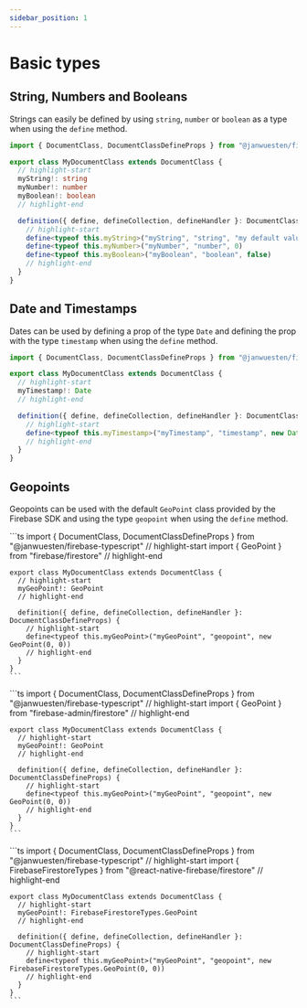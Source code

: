 ```yaml
---
sidebar_position: 1
---
```



# Basic types

## String, Numbers and Booleans

Strings can easily be defined by using `string`, `number` or `boolean` as a type when using the `define` method.

```ts
import { DocumentClass, DocumentClassDefineProps } from "@janwuesten/firebase-typescript"

export class MyDocumentClass extends DocumentClass {
  // highlight-start
  myString!: string
  myNumber!: number
  myBoolean!: boolean
  // highlight-end

  definition({ define, defineCollection, defineHandler }: DocumentClassDefineProps) {
    // highlight-start
    define<typeof this.myString>("myString", "string", "my default value")
    define<typeof this.myNumber>("myNumber", "number", 0)
    define<typeof this.myBoolean>("myBoolean", "boolean", false)
    // highlight-end
  }
}
```

## Date and Timestamps

Dates can be used by defining a prop of the type `Date` and defining the prop with the type `timestamp` when using the `define` method.

```ts
import { DocumentClass, DocumentClassDefineProps } from "@janwuesten/firebase-typescript"

export class MyDocumentClass extends DocumentClass {
  // highlight-start
  myTimestamp!: Date
  // highlight-end

  definition({ define, defineCollection, defineHandler }: DocumentClassDefineProps) {
    // highlight-start
    define<typeof this.myTimestamp>("myTimestamp", "timestamp", new Date())
    // highlight-end
  }
}
```

## Geopoints

Geopoints can be used with the default `GeoPoint` class provided by the Firebase SDK and using the type `geopoint` when using the `define` method.

<Tabs>
  <TabItem value="web" label="Web SDK" default>
    ```ts
    import { DocumentClass, DocumentClassDefineProps } from "@janwuesten/firebase-typescript"
    // highlight-start
    import { GeoPoint } from "firebase/firestore"
    // highlight-end

    export class MyDocumentClass extends DocumentClass {
      // highlight-start
      myGeoPoint!: GeoPoint
      // highlight-end

      definition({ define, defineCollection, defineHandler }: DocumentClassDefineProps) {
        // highlight-start
        define<typeof this.myGeoPoint>("myGeoPoint", "geopoint", new GeoPoint(0, 0))
        // highlight-end
      }
    }
    ```
  </TabItem>
  <TabItem value="admin" label="Admin SDK">
    ```ts
    import { DocumentClass, DocumentClassDefineProps } from "@janwuesten/firebase-typescript"
    // highlight-start
    import { GeoPoint } from "firebase-admin/firestore"
    // highlight-end

    export class MyDocumentClass extends DocumentClass {
      // highlight-start
      myGeoPoint!: GeoPoint
      // highlight-end

      definition({ define, defineCollection, defineHandler }: DocumentClassDefineProps) {
        // highlight-start
        define<typeof this.myGeoPoint>("myGeoPoint", "geopoint", new GeoPoint(0, 0))
        // highlight-end
      }
    }
    ```
  </TabItem>
  <TabItem value="react-native" label="React Native SDK">
    ```ts
    import { DocumentClass, DocumentClassDefineProps } from "@janwuesten/firebase-typescript"
    // highlight-start
    import { FirebaseFirestoreTypes } from "@react-native-firebase/firestore"
    // highlight-end

    export class MyDocumentClass extends DocumentClass {
      // highlight-start
      myGeoPoint!: FirebaseFirestoreTypes.GeoPoint
      // highlight-end

      definition({ define, defineCollection, defineHandler }: DocumentClassDefineProps) {
        // highlight-start
        define<typeof this.myGeoPoint>("myGeoPoint", "geopoint", new FirebaseFirestoreTypes.GeoPoint(0, 0))
        // highlight-end
      }
    }
    ```
  </TabItem>
</Tabs>
